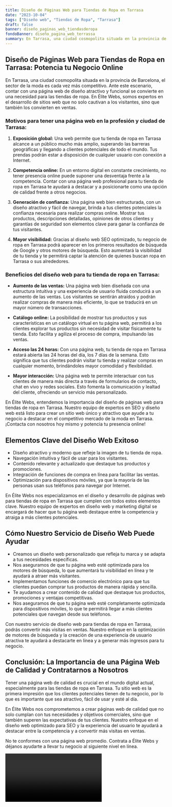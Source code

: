 ```yaml
---
title: Diseño de Páginas Web para Tiendas de Ropa en Tarrasa
date: "2023-10-04"
tags: ["Diseño web", "Tiendas de Ropa", "Tarrasa"]
draft: false
banner: diseño_paginas_web_tiendasderopa
fondoBanner: diseño_pagina_web_terrassa
summary: En Tarrasa, una ciudad cosmopolita situada en la provincia de Barcelona, el sector de la moda es cada vez más competitivo. Ante este escenario, contar con una página web de diseño atractivo y funcional se convierte en una necesidad para las tiendas de ropa. En Élite Webs, somos expertos en el desarrollo de sitios web que no solo cautivan a los visitantes, sino que también los convierten en ventas.
---
```



## Diseño de Páginas Web para Tiendas de Ropa en Tarrasa: Potencia tu Negocio Online

En Tarrasa, una ciudad cosmopolita situada en la provincia de Barcelona, el sector de la moda es cada vez más competitivo. Ante este escenario, contar con una página web de diseño atractivo y funcional se convierte en una necesidad para las tiendas de ropa. En Élite Webs, somos expertos en el desarrollo de sitios web que no solo cautivan a los visitantes, sino que también los convierten en ventas.

### Motivos para tener una página web en la profesión y ciudad de Tarrasa:

1. **Exposición global:** Una web permite que tu tienda de ropa en Tarrasa alcance a un público mucho más amplio, superando las barreras geográficas y llegando a clientes potenciales de todo el mundo. Tus prendas podrán estar a disposición de cualquier usuario con conexión a Internet.

2. **Competencia online:** En un entorno digital en constante crecimiento, no tener presencia online puede suponer una desventaja frente a la competencia. Contar con una página web profesional para tu tienda de ropa en Tarrasa te ayudará a destacar y a posicionarte como una opción de calidad frente a otros negocios.

3. **Generación de confianza:** Una página web bien estructurada, con un diseño atractivo y fácil de navegar, brinda a tus clientes potenciales la confianza necesaria para realizar compras online. Mostrar tus productos, descripciones detalladas, opiniones de otros clientes y garantías de seguridad son elementos clave para ganar la confianza de tus visitantes.

4. **Mayor visibilidad:** Gracias al diseño web SEO optimizado, tu negocio de ropa en Tarrasa podrá aparecer en los primeros resultados de búsqueda de Google y otros motores de búsqueda. Esto aumentará la visibilidad de tu tienda y te permitirá captar la atención de quienes buscan ropa en Tarrasa o sus alrededores.

### Beneficios del diseño web para tu tienda de ropa en Tarrasa:

- **Aumento de las ventas:** Una página web bien diseñada con una estructura intuitiva y una experiencia de usuario fluida conducirá a un aumento de las ventas. Los visitantes se sentirán atraídos y podrán realizar compras de manera más eficiente, lo que se traducirá en un mayor número de transacciones.

- **Catálogo online:** La posibilidad de mostrar tus productos y sus características en un catálogo virtual en tu página web, permitirá a los clientes explorar tus productos sin necesidad de visitar físicamente tu tienda. Esto facilita y agiliza el proceso de compra, impulsando las ventas.

- **Acceso las 24 horas:** Con una página web, tu tienda de ropa en Tarrasa estará abierta las 24 horas del día, los 7 días de la semana. Esto significa que tus clientes podrán visitar tu tienda y realizar compras en cualquier momento, brindándoles mayor comodidad y flexibilidad.

- **Mayor interacción:** Una página web te permite interactuar con tus clientes de manera más directa a través de formularios de contacto, chat en vivo y redes sociales. Esto fomenta la comunicación y lealtad del cliente, ofreciendo un servicio más personalizado.

En Élite Webs, entendemos la importancia del diseño de páginas web para tiendas de ropa en Tarrasa. Nuestro equipo de expertos en SEO y diseño web está listo para crear un sitio web único y atractivo que ayude a tu negocio a destacar en el competitivo mercado de la moda en Tarrasa. ¡Contacta con nosotros hoy mismo y potencia tu presencia online!

<GifSeo />

<Cta />

## Elementos Clave del Diseño Web Exitoso

- Diseño atractivo y moderno que refleje la imagen de tu tienda de ropa.
- Navegación intuitiva y fácil de usar para los visitantes.
- Contenido relevante y actualizado que destaque tus productos y promociones.
- Integración de funciones de compra en línea para facilitar las ventas.
- Optimización para dispositivos móviles, ya que la mayoría de las personas usan sus teléfonos para navegar por Internet.

En Élite Webs nos especializamos en el diseño y desarrollo de páginas web para tiendas de ropa en Tarrasa que cumplen con todos estos elementos clave. Nuestro equipo de expertos en diseño web y marketing digital se encargará de hacer que tu página web destaque entre la competencia y atraiga a más clientes potenciales.

## Cómo Nuestro Servicio de Diseño Web Puede Ayudar

- Creamos un diseño web personalizado que refleja tu marca y se adapta a tus necesidades específicas.
- Nos aseguramos de que tu página web esté optimizada para los motores de búsqueda, lo que aumentará tu visibilidad en línea y te ayudará a atraer más visitantes.
- Implementamos funciones de comercio electrónico para que tus clientes puedan comprar tus productos de manera rápida y sencilla.
- Te ayudamos a crear contenido de calidad que destaque tus productos, promociones y ventajas competitivas.
- Nos aseguramos de que tu página web esté completamente optimizada para dispositivos móviles, lo que te permitirá llegar a más clientes potenciales que navegan desde sus teléfonos.

Con nuestro servicio de diseño web para tiendas de ropa en Tarrasa, podrás convertir más visitas en ventas. Nuestro enfoque en la optimización de motores de búsqueda y la creación de una experiencia de usuario atractiva te ayudará a destacarte en línea y a generar más ingresos para tu negocio.

## Conclusión: La Importancia de una Página Web de Calidad y Contratarnos a Nosotros

Tener una página web de calidad es crucial en el mundo digital actual, especialmente para las tiendas de ropa en Tarrasa. Tu sitio web es la primera impresión que los clientes potenciales tienen de tu negocio, por lo que es importante que sea atractivo, fácil de usar y esté al día.

En Élite Webs nos comprometemos a crear páginas web de calidad que no solo cumplan con tus necesidades y objetivos comerciales, sino que también superen las expectativas de tus clientes. Nuestro enfoque en el diseño web optimizado para SEO y la experiencia del usuario te ayudará a destacar entre la competencia y a convertir más visitas en ventas.

No te conformes con una página web promedio. Contrata a Élite Webs y déjanos ayudarte a llevar tu negocio al siguiente nivel en línea.

<Video />

<CtaBot job="Tiendas de Ropa" city="Tarrasa" />

<Gmaps query="Tarrasa+españa+maps" />
